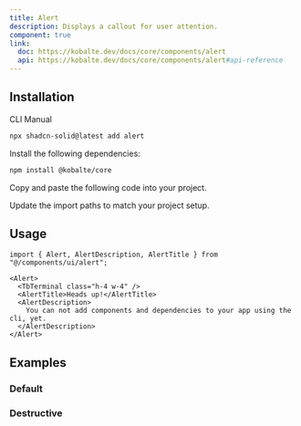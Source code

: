 ```yaml
---
title: Alert
description: Displays a callout for user attention.
component: true
link:
  doc: https://kobalte.dev/docs/core/components/alert
  api: https://kobalte.dev/docs/core/components/alert#api-reference
---
```


<ComponentPreview name="alert-demo" />

## Installation

<Tabs defaultValue="cli">

<TabsList>
  <TabsTrigger value="cli">CLI</TabsTrigger>
  <TabsTrigger value="manual">Manual</TabsTrigger>
  <TabsIndicator class="bg-primary" />
</TabsList>

<TabsContent value="cli">

```bash
npx shadcn-solid@latest add alert
```

</TabsContent>

<TabsContent value="manual">

<Steps>

<Step>Install the following dependencies:</Step>

```bash
npm install @kobalte/core
```

<Step>Copy and paste the following code into your project.</Step>

<ComponentSource name="alert" />

<Step>Update the import paths to match your project setup.</Step>

</Steps>

</TabsContent>

</Tabs>

## Usage

```tsx
import { Alert, AlertDescription, AlertTitle } from "@/components/ui/alert";
```

```tsx
<Alert>
  <TbTerminal class="h-4 w-4" />
  <AlertTitle>Heads up!</AlertTitle>
  <AlertDescription>
    You can not add components and dependencies to your app using the cli, yet.
  </AlertDescription>
</Alert>
```

## Examples

### Default

<ComponentPreview name="alert-demo" />

### Destructive

<ComponentPreview name="alert-destructive" />
